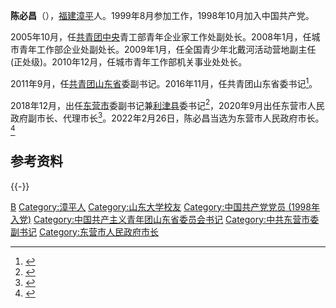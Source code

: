 '''陈必昌'''（{{bd|1977年|7月||catIdx=Chen陈}}），[[福建|福建]][[漳平|漳平]]人。1999年8月参加工作，1998年10月加入中国共产党。

2005年10月，任[[中国共产主义青年团中央委员会|共青团中央]]青工部青年企业家工作处副处长。2008年1月，任城市青年工作部企业处副处长。2009年1月，任全国青少年北戴河活动营地副主任(正处级)。2010年12月，任城市青年工作部机关事业处处长。

2011年9月，任[[中國共產主義青年團|共青团]][[山东省|山东省]]委副书记。2016年11月，任共青团山东省委书记<ref>{{cite web|accessdate=2016-11-23|url=http://www.thepaper.cn/newsDetail_forward_1565564|title=历史学博士陈必昌任共青团山东省委书记、党组书记|publisher=澎湃新闻|archive-date=2017-06-21|archive-url=https://web.archive.org/web/20170621083239/http://www.thepaper.cn/newsDetail_forward_1565564|dead-url=no}}</ref>。

2018年12月，出任[[东营市|东营市]]委副书记兼[[利津县|利津县]]委书记<ref>{{Cite news | url=https://m.thepaper.cn/newsDetail_forward_2774829 | title= 山东团省委书记陈必昌转岗：任东营市委副书记、利津县委书记 | publisher=澎湃新闻 |date=2018-12-25 | language=zh}}</ref>，2020年9月出任东营市人民政府副市长、代理市长<ref>{{Cite news | url=http://renda.dongying.gov.cn/zhongyaofabu/gonggao/2020-09-03/4348.html | title= 东营市人民代表大会常务委员会公告（第74号） | publisher=东营人大 |date=2020-09-03 | language=zh}}</ref>。2022年2月26日，陈必昌当选为东营市人民政府市长。<ref>{{cite web |author1=中国经济网 |title=东营新一届市长、副市长名单(市长陈必昌) |url=http://district.ce.cn/newarea/sddy/202202/27/t20220227_37359987.shtml |website=中国经济网地方党政领导资料库 |publisher=东营日报 |accessdate=2022-02-28}}</ref>

== 参考资料 ==
{{reflist|3}}

{{-}}
{{start box}}
{{s-ppo|cpc}}
{{s-before|[[成秋林|成秋林]]}}
{{s-title|[[中国共产党利津县委员会|中国共产党利津县委员会]]书记|2018年12月—2020年8月}}
{{s-after|[[刘文林|刘文林]]}}
{{s-gov|prc}}
{{s-before|[[赵志远|赵志远]]}}
{{s-title|[[东营市人民政府|东营市人民政府]]市长|2020年9月—}}
{{s-inc|现任}}
{{s-civ}}
{{s-before|[[张涛_(1972年)|张涛]]}}
{{s-title|[[中国共产主义青年团山东省委员会|中国共产主义青年团山东省委员会]]书记|2016年11月—2018年12月}}
{{s-after|[[刘天东|刘天东]]}}
{{end box}}
{{中国人物小作品}}
{{各省级行政区团委书记}}

{{DEFAULTSORT:Chen陈}}
[[Category:陈姓|B]]
[[Category:漳平人|Category:漳平人]]
[[Category:山东大学校友|Category:山东大学校友]]
[[Category:中国共产党党员_(1998年入党)|Category:中国共产党党员 (1998年入党)]]
[[Category:中国共产主义青年团山东省委员会书记|Category:中国共产主义青年团山东省委员会书记]]
[[Category:中共东营市委副书记|Category:中共东营市委副书记]]
[[Category:东营市人民政府市长|Category:东营市人民政府市长]]